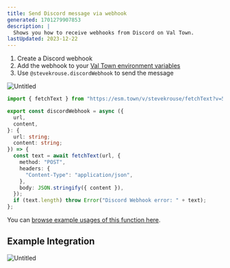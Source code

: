 ```yaml
---
title: Send Discord message via webhook
generated: 1701279907853
description: |
  Shows you how to receive webhooks from Discord on Val Town.
lastUpdated: 2023-12-22
---
```



1. Create a Discord webhook
2. Add the webhook to your [Val Town environment variables](https://www.val.town/settings/environment-variables)
3. Use `@stevekrouse.discordWebhook` to send the message

![Untitled](./send-discord-message-via-webhook/untitled.png)

```ts title="Discord webhook" val
import { fetchText } from "https://esm.town/v/stevekrouse/fetchText?v=5"; // pin to proxied fetch

export const discordWebhook = async ({
  url,
  content,
}: {
  url: string;
  content: string;
}) => {
  const text = await fetchText(url, {
    method: "POST",
    headers: {
      "Content-Type": "application/json",
    },
    body: JSON.stringify({ content }),
  });
  if (text.length) throw Error("Discord Webhook error: " + text);
};
```

You can [browse example usages of this function here](https://www.val.town/v/stevekrouse.discordWebhook/references).

## Example Integration

![Untitled](./send-discord-message-via-webhook/untitled-1.png)

<Val url="https://www.val.town/embed/maxm/discordClerkWebhookHandlerExample" />
